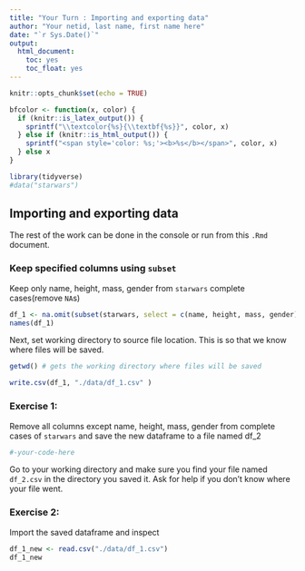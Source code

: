 ```yaml
---
title: "Your Turn : Importing and exporting data"
author: "Your netid, last name, first name here"
date: "`r Sys.Date()`"
output:
  html_document:
    toc: yes
    toc_float: yes
---
```


```r
knitr::opts_chunk$set(echo = TRUE)
```

```r
bfcolor <- function(x, color) {
  if (knitr::is_latex_output()) {
    sprintf("\\textcolor{%s}{\\textbf{%s}}", color, x)
  } else if (knitr::is_html_output()) {
    sprintf("<span style='color: %s;'><b>%s</b></span>", color, x)
  } else x
}
```

```r
library(tidyverse)
#data("starwars")
```


## Importing and exporting data

The rest of the work can be done in the console or run from this `.Rmd` document.

### Keep specified columns using `subset`

Keep only name, height, mass, gender from  `starwars` complete cases(remove `NA`s)

```r
df_1 <- na.omit(subset(starwars, select = c(name, height, mass, gender)))
names(df_1)
```

Next, set working directory to source file location. This is so that we know where files will be saved. 

```r
getwd() # gets the working directory where files will be saved
```
```r
write.csv(df_1, "./data/df_1.csv" )
```

### Exercise 1: 

Remove all columns except name, height, mass, gender from complete cases of `starwars` and save the new dataframe to a file named df_2

```r
#-your-code-here
```

Go to your working directory and make sure you find your file named `df_2.csv` in the directory you saved it. Ask for help if you don't know where your file went. 

### Exercise 2:

Import the saved dataframe and inspect

```r
df_1_new <- read.csv("./data/df_1.csv")
df_1_new
```


